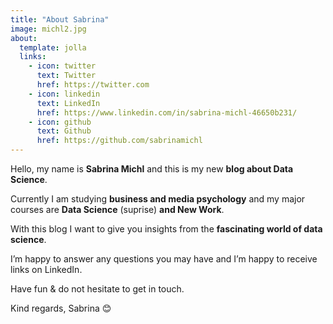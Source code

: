 ```yaml
---
title: "About Sabrina"
image: michl2.jpg
about:
  template: jolla
  links:
    - icon: twitter
      text: Twitter
      href: https://twitter.com
    - icon: linkedin
      text: LinkedIn
      href: https://www.linkedin.com/in/sabrina-michl-46650b231/
    - icon: github
      text: Github
      href: https://github.com/sabrinamichl
---
```


Hello, my name is **Sabrina Michl** and this is my new **blog about Data Science**.

Currently I am studying **business and media psychology** and my major courses are **Data Science** (suprise) **and New Work**.

With this blog I want to give you insights from the **fascinating world of data science**.

I'm happy to answer any questions you may have and I'm happy to receive links on LinkedIn.

Have fun & do not hesitate to get in touch.

Kind regards, Sabrina 😊
